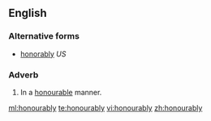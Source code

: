 ==English==

===Alternative forms===
* [[honorably]]  ''US''

===Adverb===
{{en-adv}}

# {{British}} In a [[honourable]] manner.

[[ml:honourably]]
[[te:honourably]]
[[vi:honourably]]
[[zh:honourably]]